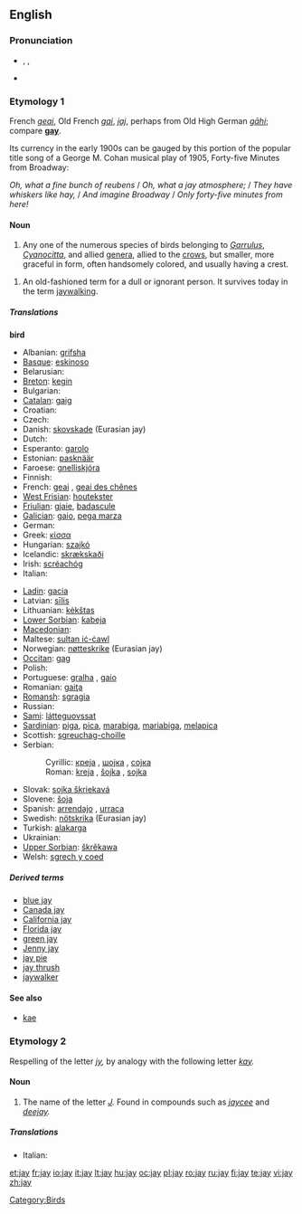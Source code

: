 {{webster}}<br><br>
{{also|Jay}}
==English==
{{wikipedia}}

===Pronunciation===
* {{enPR|jā}}, {{IPA|/dʒeɪ/}}, {{SAMPA|/dZeI/}}
* {{rhymes|eɪ}}

===Etymology 1===
French ''[[geai]]'', Old French ''[[gai]]'', ''[[jaj]]'', perhaps from Old High German ''[[gāhi]]''; compare '''[[gay]]'''.

Its currency in the early 1900s can be gauged by this portion of the popular title song of a George M. Cohan musical play of 1905, Forty-five Minutes from Broadway:

''Oh, what a fine bunch of reubens'' /
''Oh, what a jay atmosphere;'' /
''They have whiskers like hay,'' /
''And imagine Broadway'' /
''Only forty-five minutes from here!''

====Noun====
{{en-noun}}

# Any one of the numerous species of birds belonging to ''[[Garrulus]]'', ''[[Cyanocitta]]'', and allied [[genus|genera]], allied to the [[crow]]s, but smaller, more graceful in form, often handsomely colored, and usually having a crest.
<!--encyclopedic
#: '''Note:''' The European jay (''[[Garrulus glandarius]]'') is a large and handsomely colored species, having the body pale reddish brown, lighter beneath; tail and wing quills blackish; the primary coverts barred with bright blue and black; throat, tail coverts, and a large spot on the wings, white. Called also [[jay pie]], [[Jenny jay]], and [[kæ]]. The common blue jay (''[[Cyanocitta cristata]]''.), and the related species, are brilliantly colored, and have a large erectile crest. The [[California jay]] (''[[Aphelocoma californica]]''), the ''[[Florida jay]]'' (Aphelcoma floridana), and the [[green jay]] (''[[Xanthoura luxuosa]]''), of Texas and Mexico, are large, handsome, crested species. The [[Canada jay]] (''[[Perisoreus canadensis]]''), and several allied species, are much plainer and have no crest. See [[blue jay]], and [[whisky jack]].
-->
# An old-fashioned term for a dull or ignorant person. It survives today in the term [[jaywalking]].

=====Translations=====
<!--DefA-->'''bird'''
{{top}}
* Albanian: [[grifsha]]
* [[Basque]]: [[eskinoso]]
* Belarusian: {{t-|be|сойка|sc=Cyrl|xs=Belarusian}}
* [[Breton]]: [[kegin]]
* Bulgarian: {{t-|bg|сойка|tr=sojka|sc=Cyrl}}
* [[Catalan]]: [[gaig]]
* Croatian: {{t-|hr|šojka}}
* Czech: {{t-|cs|sojka|f}}
* Danish: [[skovskade]] (Eurasian jay)
* Dutch: {{t-|nl|Vlaamse gaai|m}}
* Esperanto: [[garolo]]
* Estonian: [[pasknäär]]
* Faroese: [[gnelliskjóra]]
* Finnish: {{t+|fi|närhi}}
* French: [[geai]] {{m}}, [[geai des chênes]] {{m}}
* [[West Frisian]]: [[houtekster]]
* [[Friulian]]: [[gjaie]], [[badascule]]
* [[Galician]]: [[gaio]], [[pega marza]]
* German: {{t+|de|Eichelhäher|m}}
* Greek: [[κίσσα]] {{f}}
* Hungarian: [[szajkó]]
* Icelandic: [[skrækskaði]]
* Irish: [[scréachóg]]
* Italian: {{t+|it|ghiandaia|f}}
{{mid}}
* [[Ladin]]: [[gacia]]<!--Note: do not put the scientific name here for the Latin: *Latin: [[Garrulus glandarius]] '' ''-->
* Latvian: [[sīlis]]
* Lithuanian: [[kėkštas]]
* [[Lower Sorbian]]: [[kabeja]]
* [[Macedonian]]: {{t-|mk|сојка|f|tr=sojka|sc=Cyrl|xs=Macedonian}}
* Maltese: [[sultan iċ-ċawl]]
* Norwegian: [[nøtteskrike]] (Eurasian jay)
* [[Occitan]]: [[gag]]
* Polish: {{t-|pl|sójka|f}}
* Portuguese: [[gralha]] {{f}}, [[gaio]] {{m}}
* Romanian: [[gaiţa]] {{f}}
* [[Romansh]]: [[sgragia]] {{f}}
* Russian: {{t+|ru|сойка|f|tr=sójka|sc=Cyrl}}
* [[Sami]]: [[látteguovssat]]
* [[Sardinian]]: [[piga]], [[pica]], [[marabiga]], [[mariabiga]], [[melapica]]
* Scottish: [[sgreuchag-choille]]
* Serbian:
*: Cyrillic: [[креjа]] {{f}}, [[шојка]] {{f}}, [[сoјка]] {{f}}
*: Roman: [[kreja]] {{f}}, [[šojka]] {{f}}, [[sojka]] {{f}}
* Slovak: [[sojka škriekavá]]
* Slovene: [[šoja]]
* Spanish: [[arrendajo]] {{m}}, [[urraca]] {{f}}
* Swedish: [[nötskrika]] (Eurasian jay)
* Turkish: [[alakarga]]
* Ukrainian: {{t-|uk|сойка|tr=sojka|sc=Cyrl|xs=Ukrainian}}
* [[Upper Sorbian]]: [[škrěkawa]]
* Welsh: [[sgrech y coed]]
{{bottom}}

=====Derived terms=====
* [[blue jay]]
* [[Canada jay]]
* [[California jay]]
* [[Florida jay]]
* [[green jay]]
* [[Jenny jay]]
* [[jay pie]]
* [[jay thrush]]<!--(Zoölogy): any one several species of Asiatic singing birds, of the genera ''[[Garrulax]]'', ''[[Grammatoptila]]'', and related genera of the family [[Crateropodidae]]; as; the [[white-throated jay thrush]] (''[[Grammatoptila albogularis]]''), of India.-->
* [[jaywalker]]<!--whence "jaywalk" and "jaywalking"; do not list these words here-->

====See also====
* [[kae]]

===Etymology 2===
Respelling of the letter ''[[jy]],'' by analogy with the following letter ''[[kay]].''

====Noun====
{{en-noun|s}}

# The name of the letter ''[[J]].'' Found in compounds such as ''[[jaycee]]'' and ''[[deejay]].''

=====Translations=====
{{trans-top|letter ''J'' / ''j''}}
* Italian: {{t|it|i lunga}} {{f}} {{inv}}
{{trans-mid}}
{{trans-bottom}}

[[Category:Birds]]

[[et:jay]]
[[fr:jay]]
[[io:jay]]
[[it:jay]]
[[lt:jay]]
[[hu:jay]]
[[oc:jay]]
[[pl:jay]]
[[ro:jay]]
[[ru:jay]]
[[fi:jay]]
[[te:jay]]
[[vi:jay]]
[[zh:jay]]